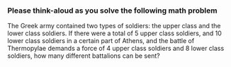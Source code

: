 ### Please think-aloud as you solve the following math problem

The Greek army contained two types of soldiers: the upper class and the lower class soldiers. If there were a total of 5 upper class soldiers, and 10 lower class soldiers in a certain part of Athens, and the battle of Thermopylae demands a force of 4 upper class soldiers and 8 lower class soldiers, how many different battalions can be sent?
